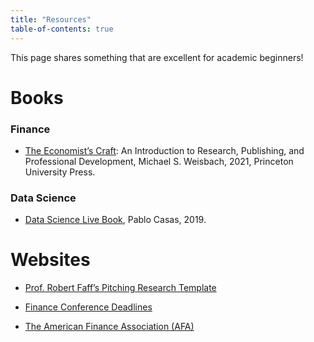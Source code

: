 ```yaml
---
title: "Resources"
table-of-contents: true
---
```


This page shares something that are excellent for academic beginners!

# Books

### Finance

-   [The Economist's Craft](https://press.princeton.edu/books/hardcover/9780691216492/the-economists-craft): An Introduction to Research, Publishing, and Professional Development, Michael S. Weisbach, 2021, Princeton University Press.

### Data Science

-   [Data Science Live Book](https://livebook.datascienceheroes.com/), Pablo Casas, 2019.

# Websites

-   [Prof. Robert Faff's Pitching Research Template](https://pitchingresearch.com/)

-   [Finance Conference Deadlines](https://tbeason.com/financeconferences/)

-   [The American Finance Association (AFA)](https://afajof.org/)
